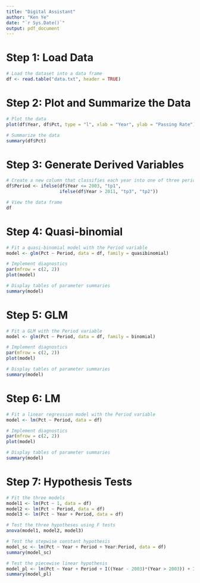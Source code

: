 ```yaml
---
title: "Digital Assistant"
author: "Ken Ye"
date: "`r Sys.Date()`"
output: pdf_document
---
```


# Step 1: Load Data

```r
# Load the dataset into a data frame
df <- read.table("data.txt", header = TRUE)
```

# Step 2: Plot and Summarize the Data

```r
# Plot the data
plot(df$Year, df$Pct, type = "l", xlab = "Year", ylab = "Passing Rate")
```

```r
# Summarize the data
summary(df$Pct)
```

# Step 3: Generate Derived Variables

```r
# Create a new column that classifies each year into one of three periods
df$Period <- ifelse(df$Year <= 2003, "tp1",
                    ifelse(df$Year > 2011, "tp3", "tp2"))

# View the data frame
df
```

# Step 4: Quasi-binomial

```r
# Fit a quasi-binomial model with the Period variable
model <- glm(Pct ~ Period, data = df, family = quasibinomial)

# Implement diagnostics
par(mfrow = c(2, 2))
plot(model)

# Display tables of parameter summaries
summary(model)
```

# Step 5: GLM

```r
# Fit a GLM with the Period variable
model <- glm(Pct ~ Period, data = df, family = binomial)

# Implement diagnostics
par(mfrow = c(2, 2))
plot(model)

# Display tables of parameter summaries
summary(model)
```

# Step 6: LM

```r
# Fit a linear regression model with the Period variable
model <- lm(Pct ~ Period, data = df)

# Implement diagnostics
par(mfrow = c(2, 2))
plot(model)

# Display tables of parameter summaries
summary(model)
```

# Step 7: Hypothesis Tests

```r
# Fit the three models
model1 <- lm(Pct ~ 1, data = df)
model2 <- lm(Pct ~ Period, data = df)
model3 <- lm(Pct ~ Year + Period, data = df)

# Test the three hypotheses using F tests
anova(model1, model2, model3)

# Test the stepwise constant hypothesis
model_sc <- lm(Pct ~ Year + Period + Year:Period, data = df)
summary(model_sc)

# Test the piecewise linear hypothesis
model_pl <- lm(Pct ~ Year + Period + I((Year - 2003)*(Year > 2003)) + I((Year - 2011)*(Year > 2011)), data = df)
summary(model_pl)
```
